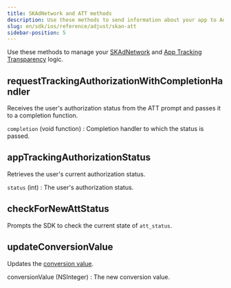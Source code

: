 ```yaml
---
title: SKAdNetwork and ATT methods
description: Use these methods to send information about your app to Adjust.
slug: en/sdk/ios/reference/adjust/skan-att
sidebar-position: 5
---
```


Use these methods to manage your [SKAdNetwork](https://help.adjust.com/en/article/skadnetwork) and [App Tracking Transparency](https://help.adjust.com/en/article/app-tracking-transparency-att-framework) logic.

<Function>

## requestTrackingAuthorizationWithCompletionHandler

Receives the user's authorization status from the ATT prompt and passes it to a completion function.

<slot slot="signature">


<RequestTrackingAuthorizationSig />

</slot>

<slot slot="snippet">


<RequestTrackingAuthorization />

</slot>

<slot slot="parameters">

`completion` (void function)
: Completion handler to which the status is passed.

</slot>

</Function>

<Function>

## appTrackingAuthorizationStatus

Retrieves the user's current authorization status.

<slot slot="signature">


<AppTrackingAuthorizationStatusSig />

</slot>

<slot slot="snippet">


<AppTrackingAuthorizationStatus />

</slot>

<slot slot="returns">

`status` (int)
: The user's authorization status.

</slot>

</Function>

<Function>

## checkForNewAttStatus

Prompts the SDK to check the current state of `att_status`.

<slot slot="signature">


<CheckForNewAttStatusSig />

</slot>

<slot slot="snippet">


<CheckForNewAttStatus />

</slot>

</Function>

<Function>

## updateConversionValue

Updates the [conversion value](https://help.adjust.com/en/suite/article/conversion-hub).

<slot slot="signature">


<UpdateConversionValueSig />

</slot>

<slot slot="snippet">


<UpdateConversionValue />

</slot>

<slot slot="parameters">

conversionValue (NSInteger)
: The new conversion value.

</slot>

</Function>
